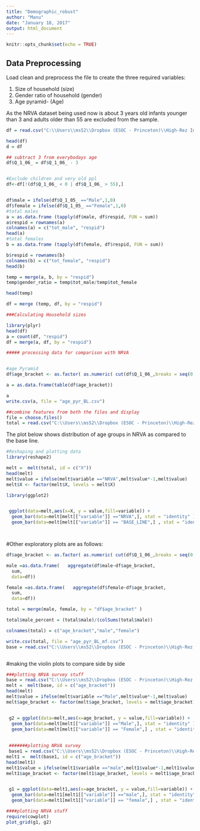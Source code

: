 ---
title: "Demographic_robust"
author: "Manu"
date: "January 18, 2017"
output: html_document
---

```{r setup, include=FALSE}
knitr::opts_chunk$set(echo = TRUE)
```

## Data Preprocessing

Load clean and preprocess the file to create the three required variables:

1. Size of household (size)
2. Gender ratio of household (gender)
3. Age pyramid- (Age)

As the NRVA dataset being used now is about 3 years old infants younger than 3 and adults older than 55 are excluded from the sample.
```{r}

df = read.csv("C:\\Users\\ms52\\Dropbox (ESOC - Princeton)\\High-Rez Indicators\\Data\\Sayara\\baseline\\highRez_baseline_hhroster.csv")

head(df)
d = df

## subtract 3 from everybodays age
df$Q_1_06_ = df$Q_1_06_ - 3 


#Exclude children and very old ppl
df<-df[!(df$Q_1_06_ < 0 | df$Q_1_06_ > 55),]


df$male = ifelse(df$Q_1_05_ =="Male",1,0)
df$female = ifelse(df$Q_1_05_ =="Female",1,0)
#total males
a = as.data.frame (tapply(df$male, df$respid, FUN = sum))
a$respid = rownames(a)
colnames(a) = c("tot_male", "respid")
head(a)
#total females
b = as.data.frame (tapply(df$female, df$respid, FUN = sum))

b$respid = rownames(b)
colnames(b) = c("tot_female", "respid")
head(b)

temp = merge(a, b, by = "respid")
temp$gender_ratio = temp$tot_male/temp$tot_female

head(temp)

df = merge (temp, df, by = "respid")
```


```{r}

###Calculating Household sizes

library(plyr)
head(df)
a = count(df, "respid")
df = merge(a, df, by = "respid")
```


```{r}
##### processing data for comparison with NRVA


#age Pyramid
df$age_bracket <- as.factor( as.numeric( cut(df$Q_1_06_,breaks = seq(0, 55, by = 5))))

a = as.data.frame(table(df$age_bracket))

a
write.csv(a, file = "age_pyr_BL.csv")

##combine features from both the files and display
file = choose.files()
total = read.csv("C:\\Users\\ms52\\Dropbox (ESOC - Princeton)\\High-Rez Indicators\\Analysis\\Prelim_robustness\\age_pyr_total.csv")

```
The plot below shows distribution of age groups in NRVA as compared to the base line.
```{r}
#Reshaping and plotting data
library(reshape2)

melt =  melt(total, id = c("X"))
head(melt)
melt$value = ifelse(melt$variable =="NRVA",melt$value*-1,melt$value)
melt$X <- factor(melt$X, levels = melt$X)

library(ggplot2)


 ggplot(data=melt,aes(x=X, y = value,fill=variable)) + 
  geom_bar(data=melt[melt[["variable"]] =="NRVA",], stat = "identity" )+
  geom_bar(data=melt[melt[["variable"]] == "BASE_LINE",] , stat = "identity") +   scale_y_continuous(breaks=seq(-40,40,2),labels=abs(seq(-40,40,2)))+coord_flip()+scale_fill_brewer(palette = "Set1") +theme_bw()




```
#Other exploratory plots are as follows:

```{r}

df$age_bracket <- as.factor( as.numeric( cut(df$Q_1_06_,breaks = seq(0, 55, by = 5))))

male =as.data.frame(   aggregate(df$male~df$age_bracket,
  sum,
  data=df))

female =as.data.frame(   aggregate(df$female~df$age_bracket,
  sum,
  data=df))

total = merge(male, female, by = "df$age_bracket" )

total$male_percent = (total$male)/(colSums(total$male))

colnames(total) = c("age_bracket","male","female")

write.csv(total, file = "age_pyr_BL_mf.csv")
base = read.csv("C:\\Users\\ms52\\Dropbox (ESOC - Princeton)\\High-Rez Indicators\\Analysis\\Prelim_robustness\\age_pyr_BL_mf.csv")



```

#making the violin plots to compare side by side
```{r}

###plotting NRVA survey stuff
base = read.csv("C:\\Users\\ms52\\Dropbox (ESOC - Princeton)\\High-Rez Indicators\\Analysis\\Prelim_robustness\\age_py_mf_NRVA.csv")
melt =  melt(base, id = c("age_bracket"))
head(melt)
melt$value = ifelse(melt$variable =="Male",melt$value*-1,melt$value)
melt$age_bracket <- factor(melt$age_bracket, levels = melt$age_bracket)


 g2 = ggplot(data=melt,aes(x=age_bracket, y = value,fill=variable)) + 
  geom_bar(data=melt[melt[["variable"]] =="Male",], stat = "identity" )+geom_text(label = round(melt$value), nudge_y = 0.5)+
  geom_bar(data=melt[melt[["variable"]] == "Female",] , stat = "identity") +   scale_y_continuous(breaks=seq(-40,40,2),labels=abs(seq(-40,40,2)))+coord_flip()+scale_fill_brewer(palette = "Set1") +theme_bw()+ggtitle("NRVA SURVEY AGE AND GENDER DISTRIBUTION")
 
 
 #######plotting NRVA survey
 base1 = read.csv("C:\\Users\\ms52\\Dropbox (ESOC - Princeton)\\High-Rez Indicators\\Analysis\\Prelim_robustness\\age_pyr_BL_mf.csv")
melt1 =  melt(base1, id = c("age_bracket"))
head(melt1)
melt1$value = ifelse(melt1$variable =="male",melt1$value*-1,melt1$value)
melt1$age_bracket <- factor(melt1$age_bracket, levels = melt1$age_bracket)


 g1 = ggplot(data=melt1,aes(x=age_bracket, y = value,fill=variable)) + 
  geom_bar(data=melt1[melt1[["variable"]] =="male",], stat = "identity" )+geom_text(label = round(melt1$value), nudge_y = 0.5)+
  geom_bar(data=melt1[melt1[["variable"]] == "female",] , stat = "identity") +   scale_y_continuous(breaks=seq(-40,40,2),labels=abs(seq(-40,40,2)))+coord_flip()+scale_fill_brewer(palette = "Set1") +theme_bw()+ggtitle("BASELINE SURVEY AGE AND GENDER DISTRIBUTION")

####plotting NRVA stuff
require(cowplot) 
plot_grid(g1, g2)




```



```{r}






```



